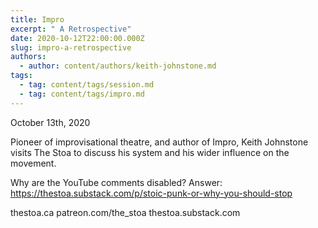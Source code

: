 ```yaml
---
title: Impro
excerpt: " A Retrospective"
date: 2020-10-12T22:00:00.000Z
slug: impro-a-retrospective
authors:
  - author: content/authors/keith-johnstone.md
tags:
  - tag: content/tags/session.md
  - tag: content/tags/impro.md
---
```


October 13th, 2020

Pioneer of improvisational theatre, and author of Impro, Keith Johnstone visits The Stoa to discuss his system and his wider influence on the movement.

Why are the YouTube comments disabled? Answer: https://thestoa.substack.com/p/stoic-punk-or-why-you-should-stop


thestoa.ca
patreon.com/the_stoa
thestoa.substack.com
